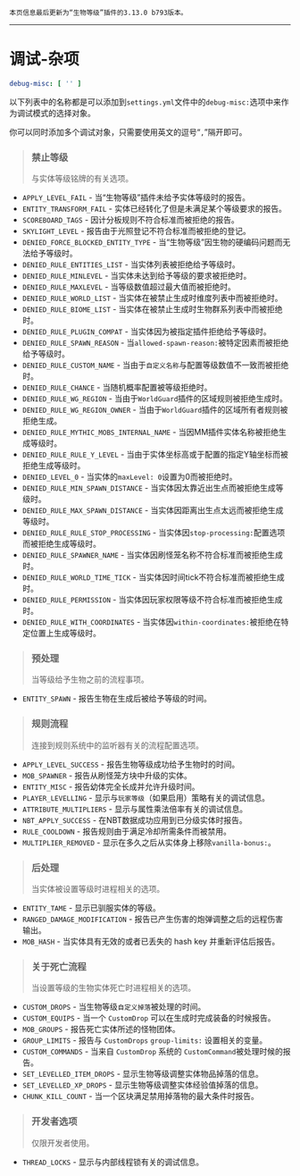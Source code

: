 ```
本页信息最后更新为“生物等级”插件的3.13.0 b793版本。
```

***

# 调试-杂项

```yml
debug-misc: [ '' ]
```

以下列表中的名称都是可以添加到`settings.yml`文件中的`debug-misc:`选项中来作为调试模式的选择对象。

你可以同时添加多个调试对象，只需要使用英文的逗号“`,`”隔开即可。 

> ### 禁止等级<br />
> 与实体等级铭牌的有关选项。
* `APPLY_LEVEL_FAIL` - 当“生物等级”插件未给予实体等级时的报告。
* `ENTITY_TRANSFORM_FAIL` - 实体已经转化了但是未满足某个等级要求的报告。
* `SCOREBOARD_TAGS` - 因计分板规则不符合标准而被拒绝的报告。
* `SKYLIGHT_LEVEL` - 报告由于光照登记不符合标准而被拒绝的登记。
* `DENIED_FORCE_BLOCKED_ENTITY_TYPE` - 当“生物等级”因生物的硬编码问题而无法给予等级时。
* `DENIED_RULE_ENTITIES_LIST` - 当实体列表被拒绝给予等级时。
* `DENIED_RULE_MINLEVEL` - 当实体未达到给予等级的要求被拒绝时。
* `DENIED_RULE_MAXLEVEL` - 当等级数值超过最大值而被拒绝时。
* `DENIED_RULE_WORLD_LIST` - 当实体在被禁止生成时维度列表中而被拒绝时。
* `DENIED_RULE_BIOME_LIST` - 当实体在被禁止生成时生物群系列表中而被拒绝时。
* `DENIED_RULE_PLUGIN_COMPAT` - 当实体因为被指定插件拒绝给予等级时。
* `DENIED_RULE_SPAWN_REASON` - 当`allowed-spawn-reason:`被特定因素而被拒绝给予等级时。
* `DENIED_RULE_CUSTOM_NAME` - 当由于`自定义名称`与配置等级数值不一致而被拒绝时。
* `DENIED_RULE_CHANCE` - 当随机概率配置被等级拒绝时。
* `DENIED_RULE_WG_REGION` - 当由于`WorldGuard`插件的区域规则被拒绝生成时。
* `DENIED_RULE_WG_REGION_OWNER` - 当由于`WorldGuard`插件的区域所有者规则被拒绝生成。
* `DENIED_RULE_MYTHIC_MOBS_INTERNAL_NAME` - 当因MM插件实体名称被拒绝生成等级时。
* `DENIED_RULE_RULE_Y_LEVEL` - 当由于实体坐标高或于配置的指定Y轴坐标而被拒绝生成等级时。
* `DENIED_LEVEL_0` - 当实体的`maxLevel: 0`设置为0而被拒绝时。
* `DENIED_RULE_MIN_SPAWN_DISTANCE` - 当实体因太靠近出生点而被拒绝生成等级时。
* `DENIED_RULE_MAX_SPAWN_DISTANCE` - 当实体因距离出生点太远而被拒绝生成等级时。
* `DENIED_RULE_RULE_STOP_PROCESSING` - 当实体因`stop-processing:`配置选项而被拒绝生成等级时。
* `DENIED_RULE_SPAWNER_NAME` - 当实体因刷怪笼名称不符合标准而被拒绝生成时。
* `DENIED_RULE_WORLD_TIME_TICK` - 当实体因时间tick不符合标准而被拒绝生成时。
* `DENIED_RULE_PERMISSION` - 当实体因玩家权限等级不符合标准而被拒绝生成时。
* `DENIED_RULE_WITH_COORDINATES` - 当实体因`within-coordinates:`被拒绝在特定位置上生成等级时。

> ### 预处理<br />
> 当等级给予生物之前的流程事项。
* `ENTITY_SPAWN` - 报告生物在生成后被给予等级的时间。

> ### 规则流程<br />
> 连接到规则系统中的监听器有关的流程配置选项。
* `APPLY_LEVEL_SUCCESS` - 报告生物等级成功给予生物时的时间。
* `MOB_SPAWNER` - 报告从刷怪笼方块中升级的实体。
* `ENTITY_MISC` - 报告幼体完全长成并允许升级时间。
* `PLAYER_LEVELLING` - 显示与`玩家等级`（如果启用）策略有关的调试信息。
* `ATTRIBUTE_MULTIPLIERS` - 显示与属性乘法倍率有关的调试信息。
* `NBT_APPLY_SUCCESS` - 在NBT数据成功应用到已分级实体时报告。
* `RULE_COOLDOWN` - 报告规则由于满足冷却所需条件而被禁用。
* `MULTIPLIER_REMOVED` - 显示在多久之后从实体身上移除`vanilla-bonus:`。

> ### 后处理<br />
> 当实体被设置等级时进程相关的选项。
* `ENTITY_TAME` - 显示已驯服实体的等级。
* `RANGED_DAMAGE_MODIFICATION` - 报告已产生伤害的炮弹调整之后的远程伤害输出。
* `MOB_HASH` - 当实体具有无效的或者已丢失的 hash key 并重新评估后报告。

> ### 关于死亡流程<br />
> 当设置等级的生物实体死亡时进程相关的选项。
* `CUSTOM_DROPS` - 当生物等级`自定义掉落`被处理的时间。
* `CUSTOM_EQUIPS` - 当一个 `CustomDrop` 可以在生成时完成装备的时候报告。
* `MOB_GROUPS` - 报告死亡实体所述的怪物团体。
* `GROUP_LIMITS` - 报告与 `CustomDrops` `group-limits:` 设置相关的变量。
* `CUSTOM_COMMANDS` - 当来自 `CustomDrop` 系统的 `CustomCommand`被处理时候的报告。
* `SET_LEVELLED_ITEM_DROPS` - 显示生物等级调整实体物品掉落的信息。
* `SET_LEVELLED_XP_DROPS` - 显示生物等级调整实体经验值掉落的信息。
* `CHUNK_KILL_COUNT` - 当一个区块满足禁用掉落物的最大条件时报告。

> ### 开发者选项<br />
> 仅限开发者使用。
* `THREAD_LOCKS` - 显示与内部线程锁有关的调试信息。